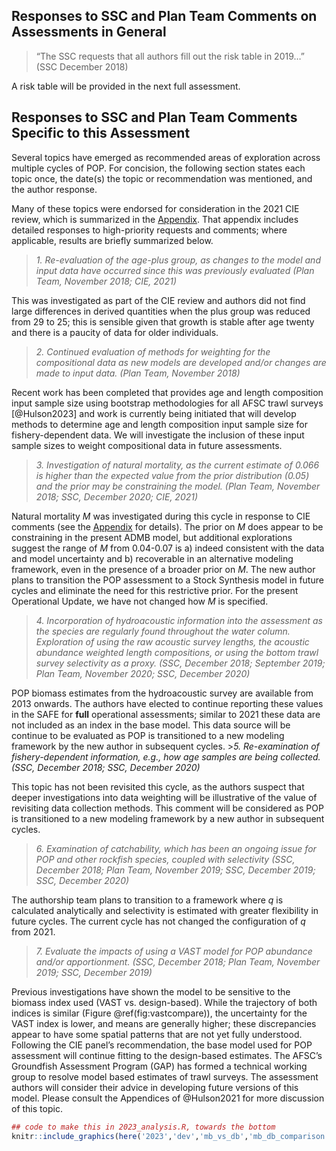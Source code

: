 ## Responses to SSC and Plan Team Comments on Assessments in General

> "The SSC requests that all authors fill out the risk table in 2019…" (SSC December 2018)  

A risk table will be provided in the next full assessment. 

## Responses to SSC and Plan Team Comments Specific to this Assessment
 
Several topics have emerged as recommended areas of exploration across multiple cycles of POP.
For concision, the following section states each topic once, the date(s) the topic or recommendation was mentioned, and the author response. 
 
Many of these topics were endorsed for consideration in the 2021 CIE review, which is summarized in the [Appendix](#appxie). That appendix includes detailed responses to high-priority requests and comments; where applicable, results are briefly summarized below.

>*1. Re-evaluation of the age-plus group, as changes to the model and input data have occurred since this was previously evaluated (Plan Team, November 2018; CIE, 2021)*

This was investigated as part of the CIE review and authors did not find large differences in derived quantities when the plus group was reduced from 29 to 25; this is sensible given that growth is stable after age twenty and there is a paucity of data for older individuals.

>*2. Continued evaluation of methods for weighting for the compositional data as new models are developed and/or changes are made to input data. (Plan Team, November 2018)*

Recent work has been completed that provides age and length composition input sample size using bootstrap methodologies for all AFSC trawl surveys [@Hulson2023] and work is currently being initiated that will develop methods to determine age and length composition input sample size for fishery-dependent data. We will investigate the inclusion of these input sample sizes to weight compositional data in future assessments.

>*3. Investigation of natural mortality, as the current estimate of 0.066 is higher than the expected value from the prior distribution (0.05) and the prior may be constraining the model. (Plan Team, November 2018; SSC, December 2020; CIE, 2021)*

Natural mortality $M$ was investigated during this cycle in response to CIE comments (see the [Appendix](#appxie) for details). The prior on $M$ does appear to be constraining in the present ADMB model, but additional explorations suggest the range of $M$ from 0.04-0.07 is a) indeed consistent with the data and model uncertainty and b) recoverable in an alternative modeling framework, even in the presence of a broader prior on $M$. The new author plans to transition the POP assessment to a Stock Synthesis model in future cycles and eliminate the need for this restrictive prior. For the present Operational Update, we have not changed how $M$ is specified.

>*4. Incorporation of hydroacoustic information into the assessment as the species are regularly found throughout the water column. Exploration of using the raw acoustic survey lengths, the acoustic abundance weighted length compositions, or using the bottom trawl survey selectivity as a proxy. (SSC, December 2018; September 2019; Plan Team, November 2020; SSC, December 2020)*

POP biomass estimates from the hydroacoustic survey are available from 2013 onwards. The authors have elected to continue reporting these values in the SAFE for **full** operational assessments; similar to 2021 these data are not included as an index in the base model. This data source will be continue to be evaluated as POP is transitioned to a new modeling framework by the new author in subsequent cycles.
>*5. Re-examination of fishery-dependent information, e.g., how age samples are being collected. (SSC, December 2018; SSC, December 2020)*

This topic has not been revisited this cycle, as the authors suspect that deeper investigations into data weighting will be illustrative of the value of revisiting data collection methods. This comment will be considered as POP is transitioned to a new modeling framework by a new author in subsequent cycles.

>*6. Examination of catchability, which has been an ongoing issue for POP and other rockfish species, coupled with selectivity (SSC, December 2018; Plan Team, November 2019; SSC, December 2019; SSC, December 2020)*

The authorship team plans to transition to a framework where $q$ is calculated analytically and selectivity is estimated with greater flexibility in future cycles. The current cycle has not changed the configuration of $q$ from 2021. 

>*7. Evaluate the impacts of using a VAST model for POP abundance and/or apportionment. (SSC, December 2018; Plan Team, November 2019; SSC, December 2019)*	

Previous investigations have shown the model to be sensitive to the biomass index used (VAST vs. design-based). While the trajectory of both indices is similar (Figure \@ref(fig:vastcompare)), the uncertainty for the VAST index is lower, and means are generally higher; these discrepancies appear to have some spatial patterns that are not yet fully understood. Following the CIE panel's recommendation, the base model used for POP assessment will continue fitting to the design-based estimates. The AFSC’s Groundfish Assessment Program (GAP) has formed a technical working group to resolve model based estimates of trawl surveys. The assessment authors will consider their advice in developing future versions of this model. Please consult the Appendices of @Hulson2021 for more discussion of this topic. 

```r
## code to make this in 2023_analysis.R, towards the bottom
knitr::include_graphics(here('2023','dev','mb_vs_db','mb_db_comparison.png'))
```
 
 


 
